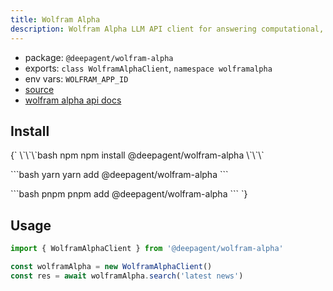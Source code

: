 ```yaml
---
title: Wolfram Alpha
description: Wolfram Alpha LLM API client for answering computational, mathematical, and scientific questions.
---
```


- package: `@deepagent/wolfram-alpha`
- exports: `class WolframAlphaClient`, `namespace wolframalpha`
- env vars: `WOLFRAM_APP_ID`
- [source](https://github.com/amardeeplakshkar/deepagent/blob/main/packages/wolfram-alpha/src/wolfram-alpha-client.ts)
- [wolfram alpha api docs](https://products.wolframalpha.com/llm-api/documentation)

## Install

<PackageTabs>
{`
\`\`\`bash npm
npm install @deepagent/wolfram-alpha
\`\`\`

\`\`\`bash yarn
yarn add @deepagent/wolfram-alpha
\`\`\`

\`\`\`bash pnpm
pnpm add @deepagent/wolfram-alpha
\`\`\`
`}
</PackageTabs>

## Usage

```ts
import { WolframAlphaClient } from '@deepagent/wolfram-alpha'

const wolframAlpha = new WolframAlphaClient()
const res = await wolframAlpha.search('latest news')
```
